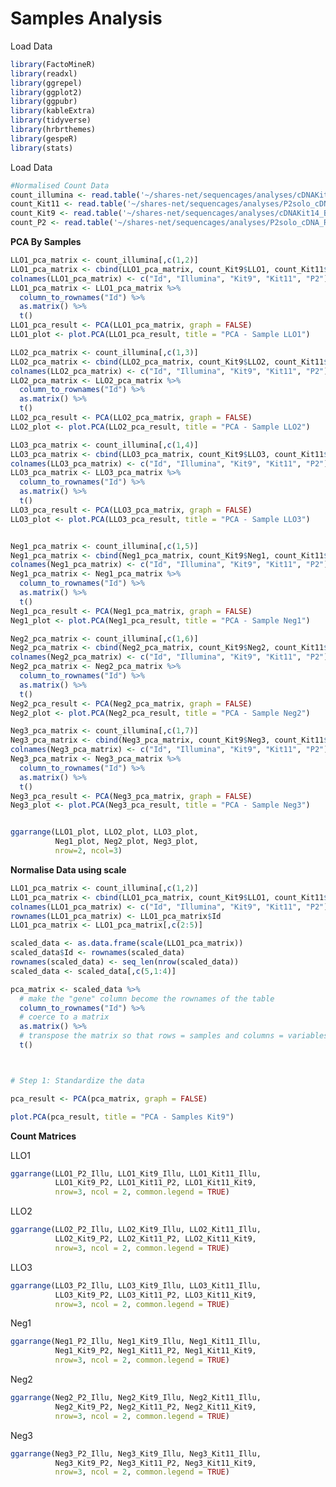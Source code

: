 # Samples Analysis

Load Data
```r
library(FactoMineR)
library(readxl)
library(ggrepel)
library(ggplot2)
library(ggpubr)
library(kableExtra)
library(tidyverse)
library(hrbrthemes)
library(gespeR)
library(stats)
```

Load Data
```r
#Normalised Count Data
count_illumina <- read.table('~/shares-net/sequencages/analyses/cDNAKit14_A2022/deseq2_output/deseq2_Experiment1-normalisation_normalisedCountMatrix.tsv', header = TRUE, sep = '\t')
count_Kit11 <- read.table('~/shares-net/sequencages/analyses/P2solo_cDNA_R9_B2023/deseq2_output/deseq2_Experiment1-normalisation_normalisedCountMatrix.tsv', header =TRUE, sep='\t')
count_Kit9 <- read.table('~/shares-net/sequencages/analyses/cDNAKit14_B2022/deseq2_output/deseq2_Experiment1-normalisation_normalisedCountMatrix.tsv', header =TRUE, sep='\t')
count_P2 <- read.table('~/shares-net/sequencages/analyses/P2solo_cDNA_R9_B2023_P2/deseq2_output/deseq2_Experiment1-normalisation_normalisedCountMatrix.tsv', header =TRUE, sep='\t')
```

**PCA By Samples**
```r
LLO1_pca_matrix <- count_illumina[,c(1,2)]
LLO1_pca_matrix <- cbind(LLO1_pca_matrix, count_Kit9$LLO1, count_Kit11$LLO1, count_P2$LLO1)
colnames(LLO1_pca_matrix) <- c("Id", "Illumina", "Kit9", "Kit11", "P2")
LLO1_pca_matrix <- LLO1_pca_matrix %>% 
  column_to_rownames("Id") %>% 
  as.matrix() %>% 
  t()
LLO1_pca_result <- PCA(LLO1_pca_matrix, graph = FALSE)
LLO1_plot <- plot.PCA(LLO1_pca_result, title = "PCA - Sample LLO1")

LLO2_pca_matrix <- count_illumina[,c(1,3)]
LLO2_pca_matrix <- cbind(LLO2_pca_matrix, count_Kit9$LLO2, count_Kit11$LLO2, count_P2$LLO2)
colnames(LLO2_pca_matrix) <- c("Id", "Illumina", "Kit9", "Kit11", "P2")
LLO2_pca_matrix <- LLO2_pca_matrix %>% 
  column_to_rownames("Id") %>% 
  as.matrix() %>% 
  t()
LLO2_pca_result <- PCA(LLO2_pca_matrix, graph = FALSE)
LLO2_plot <- plot.PCA(LLO2_pca_result, title = "PCA - Sample LLO2")

LLO3_pca_matrix <- count_illumina[,c(1,4)]
LLO3_pca_matrix <- cbind(LLO3_pca_matrix, count_Kit9$LLO3, count_Kit11$LLO3, count_P2$LLO3)
colnames(LLO3_pca_matrix) <- c("Id", "Illumina", "Kit9", "Kit11", "P2")
LLO3_pca_matrix <- LLO3_pca_matrix %>% 
  column_to_rownames("Id") %>% 
  as.matrix() %>% 
  t()
LLO3_pca_result <- PCA(LLO3_pca_matrix, graph = FALSE)
LLO3_plot <- plot.PCA(LLO3_pca_result, title = "PCA - Sample LLO3")


Neg1_pca_matrix <- count_illumina[,c(1,5)]
Neg1_pca_matrix <- cbind(Neg1_pca_matrix, count_Kit9$Neg1, count_Kit11$Neg1, count_P2$Neg1)
colnames(Neg1_pca_matrix) <- c("Id", "Illumina", "Kit9", "Kit11", "P2")
Neg1_pca_matrix <- Neg1_pca_matrix %>% 
  column_to_rownames("Id") %>% 
  as.matrix() %>% 
  t()
Neg1_pca_result <- PCA(Neg1_pca_matrix, graph = FALSE)
Neg1_plot <- plot.PCA(Neg1_pca_result, title = "PCA - Sample Neg1")

Neg2_pca_matrix <- count_illumina[,c(1,6)]
Neg2_pca_matrix <- cbind(Neg2_pca_matrix, count_Kit9$Neg2, count_Kit11$Neg2, count_P2$Neg2)
colnames(Neg2_pca_matrix) <- c("Id", "Illumina", "Kit9", "Kit11", "P2")
Neg2_pca_matrix <- Neg2_pca_matrix %>% 
  column_to_rownames("Id") %>% 
  as.matrix() %>% 
  t()
Neg2_pca_result <- PCA(Neg2_pca_matrix, graph = FALSE)
Neg2_plot <- plot.PCA(Neg2_pca_result, title = "PCA - Sample Neg2")

Neg3_pca_matrix <- count_illumina[,c(1,7)]
Neg3_pca_matrix <- cbind(Neg3_pca_matrix, count_Kit9$Neg3, count_Kit11$Neg3, count_P2$Neg3)
colnames(Neg3_pca_matrix) <- c("Id", "Illumina", "Kit9", "Kit11", "P2")
Neg3_pca_matrix <- Neg3_pca_matrix %>% 
  column_to_rownames("Id") %>% 
  as.matrix() %>% 
  t()
Neg3_pca_result <- PCA(Neg3_pca_matrix, graph = FALSE)
Neg3_plot <- plot.PCA(Neg3_pca_result, title = "PCA - Sample Neg3")


ggarrange(LLO1_plot, LLO2_plot, LLO3_plot,
          Neg1_plot, Neg2_plot, Neg3_plot,
          nrow=2, ncol=3)

```

**Normalise Data using scale**

```r
LLO1_pca_matrix <- count_illumina[,c(1,2)]
LLO1_pca_matrix <- cbind(LLO1_pca_matrix, count_Kit9$LLO1, count_Kit11$LLO1, count_P2$LLO1)
colnames(LLO1_pca_matrix) <- c("Id", "Illumina", "Kit9", "Kit11", "P2")
rownames(LLO1_pca_matrix) <- LLO1_pca_matrix$Id
LLO1_pca_matrix <- LLO1_pca_matrix[,c(2:5)]

scaled_data <- as.data.frame(scale(LLO1_pca_matrix))
scaled_data$Id <- rownames(scaled_data)
rownames(scaled_data) <- seq_len(nrow(scaled_data))
scaled_data <- scaled_data[,c(5,1:4)]

pca_matrix <- scaled_data %>% 
  # make the "gene" column become the rownames of the table
  column_to_rownames("Id") %>% 
  # coerce to a matrix
  as.matrix() %>% 
  # transpose the matrix so that rows = samples and columns = variables
  t()



# Step 1: Standardize the data

pca_result <- PCA(pca_matrix, graph = FALSE)

plot.PCA(pca_result, title = "PCA - Samples Kit9")

```

**Count Matrices**

LLO1

```r

ggarrange(LLO1_P2_Illu, LLO1_Kit9_Illu, LLO1_Kit11_Illu,
          LLO1_Kit9_P2, LLO1_Kit11_P2, LLO1_Kit11_Kit9,
          nrow=3, ncol = 2, common.legend = TRUE)
```

LLO2

```r

ggarrange(LLO2_P2_Illu, LLO2_Kit9_Illu, LLO2_Kit11_Illu,
          LLO2_Kit9_P2, LLO2_Kit11_P2, LLO2_Kit11_Kit9,
          nrow=3, ncol = 2, common.legend = TRUE)
```


LLO3

```r

ggarrange(LLO3_P2_Illu, LLO3_Kit9_Illu, LLO3_Kit11_Illu,
          LLO3_Kit9_P2, LLO3_Kit11_P2, LLO3_Kit11_Kit9,
          nrow=3, ncol = 2, common.legend = TRUE)
```

Neg1

```r

ggarrange(Neg1_P2_Illu, Neg1_Kit9_Illu, Neg1_Kit11_Illu,
          Neg1_Kit9_P2, Neg1_Kit11_P2, Neg1_Kit11_Kit9,
          nrow=3, ncol = 2, common.legend = TRUE)
```

Neg2

```r
ggarrange(Neg2_P2_Illu, Neg2_Kit9_Illu, Neg2_Kit11_Illu,
          Neg2_Kit9_P2, Neg2_Kit11_P2, Neg2_Kit11_Kit9,
          nrow=3, ncol = 2, common.legend = TRUE)
```

Neg3

```r

ggarrange(Neg3_P2_Illu, Neg3_Kit9_Illu, Neg3_Kit11_Illu,
          Neg3_Kit9_P2, Neg3_Kit11_P2, Neg3_Kit11_Kit9,
          nrow=3, ncol = 2, common.legend = TRUE)
```
